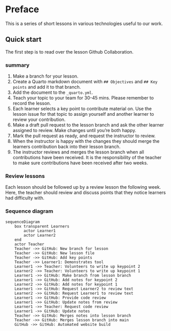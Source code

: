 # Preface {.unnumbered}

This is a series of short lessons in various technologies useful to our work.

## Quick start

The first step is to read over the lesson Github Collaboration.

### summary

1. Make a branch for your lesson.
2. Create a Quarto markdown document with `## Objectives` and `## Key points` and add it to that branch.
3. Add the document to the `_quarto.yml`.
4. Teach your topic to your team for 30-45 mins. Please remember to record the lesson.
5. Each learner selects a key point to contribute material on. Use the lesson issue for that topic to assign
yourself and another learner to review your contribution.
6. Make a draft pull request to the lesson branch and ask the other learner assigned to review. Make changes until you're both happy.
7. Mark the pull request as ready, and request the instructor to review.
8. When the instructor is happy with the changes they should merge the learners
contribution back into their lesson branch.
9. The instructor reviews and merges the lesson branch when all contributions
have been received. It is the responsibility of the teacher to make sure
contributions have been received after two weeks.

### Review lessons

Each lesson should be followed up by a review lesson the following week.
Here, the teacher should review and discuss points that they notice
learners had difficulty with.

### Sequence diagram

```mermaid
sequenceDiagram
    box transparent Learners
        actor Learner1
        actor Learner2
    end
    actor Teacher
    Teacher ->> GitHub: New branch for lesson
    Teacher ->> GitHub: New lesson file
    Teacher ->> GitHub: Add key points
    Teacher ->> Learner1: Demonstrates tool
    Learner1 ->> Teacher: Volunteers to write up keypoint 2
    Learner2 ->> Teacher: Volunteers to write up keypoint 1
    Learner1 ->> GitHub: Make branch from lesson branch
    Learner1 ->> GitHub: Add notes for keypoint 2
    Learner2 ->> GitHub: Add notes for keypoint 1
    Learner1 ->> GitHub: Request Learner2 to review text
    Learner2 ->> GitHub: Request Learner1 to review text
    Learner1 ->> GitHub: Provide code review
    Learner1 ->> GitHub: Update notes from review
    Learner1 ->> Teacher: Request code review
    Learner1 ->> GitHub: Update notes
    Teacher ->> GitHub: Merges notes into lesson branch
    Teacher ->> GitHub: Merges lesson branch into main
    GitHub ->> GitHub: Automated website build
```